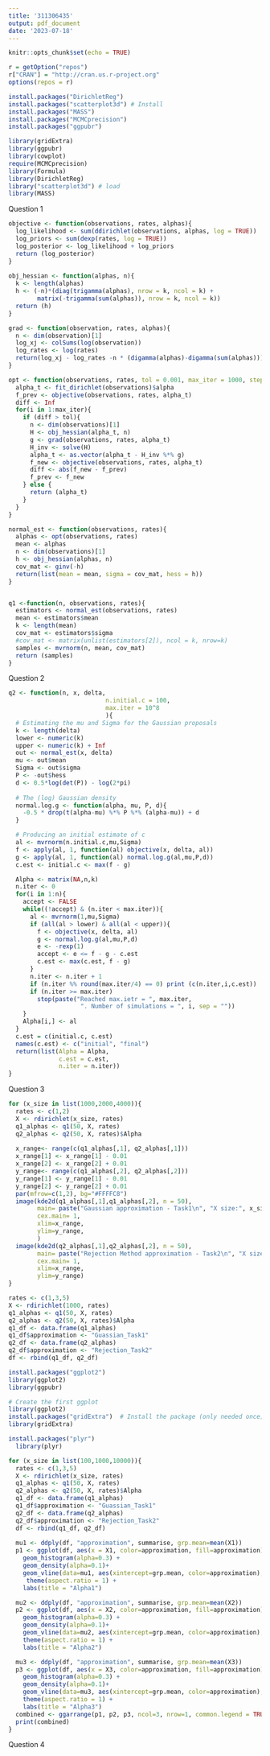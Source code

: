 ```yaml
---
title: '311306435'
output: pdf_document
date: '2023-07-18'
---
```


```r
knitr::opts_chunk$set(echo = TRUE)
```

```r
r = getOption("repos")
r["CRAN"] = "http://cran.us.r-project.org"
options(repos = r)

install.packages("DirichletReg")
install.packages("scatterplot3d") # Install
install.packages("MASS")
install.packages("MCMCprecision")
install.packages("ggpubr")

library(gridExtra)
library(ggpubr)
library(cowplot)
require(MCMCprecision)
library(Formula)
library(DirichletReg)
library("scatterplot3d") # load
library(MASS)
```


Question 1

```r
objective <- function(observations, rates, alphas){
  log_likelihood <- sum(ddirichlet(observations, alphas, log = TRUE))
  log_priors <- sum(dexp(rates, log = TRUE))
  log_posterior <- log_likelihood + log_priors
  return (log_posterior)
}
  
obj_hessian <- function(alphas, n){
  k <- length(alphas)
  h <- (-n)*(diag(trigamma(alphas), nrow = k, ncol = k) + 
        matrix(-trigamma(sum(alphas)), nrow = k, ncol = k))  
  return (h)
}

grad <- function(observation, rates, alphas){
  n <- dim(observation)[1]
  log_xj <- colSums(log(observation))
  log_rates <- log(rates)
  return(log_xj - log_rates -n * (digamma(alphas)-digamma(sum(alphas))))
}

opt <- function(observations, rates, tol = 0.001, max_iter = 1000, step=0.05){
  alpha_t <- fit_dirichlet(observations)$alpha
  f_prev <- objective(observations, rates, alpha_t) 
  diff <- Inf
  for(i in 1:max_iter){
    if (diff > tol){
      n <- dim(observations)[1]
      H <- obj_hessian(alpha_t, n)   
      g <- grad(observations, rates, alpha_t)
      H_inv <- solve(H)
      alpha_t <- as.vector(alpha_t - H_inv %*% g)
      f_new <- objective(observations, rates, alpha_t)
      diff <- abs(f_new - f_prev)
      f_prev <- f_new
    } else {
      return (alpha_t)
    }
  }
}

normal_est <- function(observations, rates){
  alphas <- opt(observations, rates)
  mean <- alphas
  n <- dim(observations)[1]
  h <- obj_hessian(alphas, n)
  cov_mat <- ginv(-h)
  return(list(mean = mean, sigma = cov_mat, hess = h))
}


q1 <-function(n, observations, rates){
  estimators <- normal_est(observations, rates)
  mean <- estimators$mean
  k <- length(mean)
  cov_mat <- estimators$sigma
  #cov_mat <- matrix(unlist(estimators[2]), ncol = k, nrow=k)
  samples <- mvrnorm(n, mean, cov_mat)
  return (samples)
}
```

Question 2
```r
q2 <- function(n, x, delta,
                           n.initial.c = 100,
                           max.iter = 10^8
                           ){
  # Estimating the mu and Sigma for the Gaussian proposals
  k <- length(delta)
  lower <- numeric(k)
  upper <- numeric(k) + Inf
  out <- normal_est(x, delta)
  mu <- out$mean
  Sigma <- out$sigma
  P <- -out$hess
  d <- 0.5*log(det(P)) - log(2*pi)
  
  # The (log) Gaussian density
  normal.log.g <- function(alpha, mu, P, d){
    -0.5 * drop(t(alpha-mu) %*% P %*% (alpha-mu)) + d
  }

  # Producing an initial estimate of c
  al <- mvrnorm(n.initial.c,mu,Sigma)
  f <- apply(al, 1, function(al) objective(x, delta, al))
  g <- apply(al, 1, function(al) normal.log.g(al,mu,P,d))
  c.est <- initial.c <- max(f - g)

  Alpha <- matrix(NA,n,k)
  n.iter <- 0
  for(i in 1:n){
    accept <- FALSE
    while((!accept) & (n.iter < max.iter)){
      al <- mvrnorm(1,mu,Sigma)
      if (all(al > lower) & all(al < upper)){
        f <- objective(x, delta, al)
        g <- normal.log.g(al,mu,P,d)
        e <- -rexp(1)
        accept <- e <= f - g - c.est
        c.est <- max(c.est, f - g)
      }
      n.iter <- n.iter + 1
      if (n.iter %% round(max.iter/4) == 0) print (c(n.iter,i,c.est))
      if (n.iter >= max.iter)
        stop(paste("Reached max.ietr = ", max.iter,
                    ". Number of simulations = ", i, sep = ""))
    }
    Alpha[i,] <- al
  }
  c.est = c(initial.c, c.est)
  names(c.est) <- c("initial", "final")
  return(list(Alpha = Alpha,
              c.est = c.est,
              n.iter = n.iter))
}
```

Question 3
```r
for (x_size in list(1000,2000,4000)){
  rates <- c(1,2)
  X <- rdirichlet(x_size, rates)
  q1_alphas <- q1(50, X, rates)
  q2_alphas <- q2(50, X, rates)$Alpha
  
  x_range<- range(c(q1_alphas[,1], q2_alphas[,1]))
  x_range[1] <- x_range[1] - 0.01
  x_range[2] <- x_range[2] + 0.01
  y_range<- range(c(q1_alphas[,2], q2_alphas[,2]))
  y_range[1] <- y_range[1] - 0.01
  y_range[2] <- y_range[2] + 0.01
  par(mfrow=c(1,2), bg="#FFFFC8")
  image(kde2d(q1_alphas[,1],q1_alphas[,2], n = 50),
        main= paste("Gaussian approximation - Task1\n", "X size:", x_size),
        cex.main= 1,
        xlim=x_range,
        ylim=y_range,
        )
  image(kde2d(q2_alphas[,1],q2_alphas[,2], n = 50), 
        main= paste("Rejection Method approximation - Task2\n", "X size:", x_size),
        cex.main= 1,
        xlim=x_range,
        ylim=y_range)
}
```
```r
rates <- c(1,3,5)
X <- rdirichlet(1000, rates)
q1_alphas <- q1(50, X, rates)
q2_alphas <- q2(50, X, rates)$Alpha
q1_df <- data.frame(q1_alphas)
q1_df$approximation <- "Guassian_Task1"
q2_df <- data.frame(q2_alphas)
q2_df$approximation <- "Rejection_Task2"
df <- rbind(q1_df, q2_df)
```

```r
install.packages("ggplot2")
library(ggplot2)
library(ggpubr)

# Create the first ggplot
library(ggplot2)
install.packages("gridExtra")  # Install the package (only needed once)
library(gridExtra)

install.packages("plyr")
  library(plyr)

for (x_size in list(100,1000,10000)){
  rates <- c(1,3,5)
  X <- rdirichlet(x_size, rates)
  q1_alphas <- q1(50, X, rates)
  q2_alphas <- q2(50, X, rates)$Alpha
  q1_df <- data.frame(q1_alphas)
  q1_df$approximation <- "Guassian_Task1"
  q2_df <- data.frame(q2_alphas)
  q2_df$approximation <- "Rejection_Task2"
  df <- rbind(q1_df, q2_df)
  
  mu1 <- ddply(df, "approximation", summarise, grp.mean=mean(X1))
  p1 <- ggplot(df, aes(x = X1, color=approximation, fill=approximation)) +
    geom_histogram(alpha=0.3) +
    geom_density(alpha=0.1)+
    geom_vline(data=mu1, aes(xintercept=grp.mean, color=approximation), linetype="dashed") + 
     theme(aspect.ratio = 1) +
    labs(title = "Alpha1")

  mu2 <- ddply(df, "approximation", summarise, grp.mean=mean(X2))
  p2 <- ggplot(df, aes(x = X2, color=approximation, fill=approximation)) +
    geom_histogram(alpha=0.3) +
    geom_density(alpha=0.1)+
    geom_vline(data=mu2, aes(xintercept=grp.mean, color=approximation), linetype="dashed") + 
    theme(aspect.ratio = 1) +
    labs(title = "Alpha2")

  mu3 <- ddply(df, "approximation", summarise, grp.mean=mean(X3))
  p3 <- ggplot(df, aes(x = X3, color=approximation, fill=approximation)) +
    geom_histogram(alpha=0.3) +
    geom_density(alpha=0.1)+
    geom_vline(data=mu3, aes(xintercept=grp.mean, color=approximation), linetype="dashed") + 
    theme(aspect.ratio = 1) +
    labs(title = "Alpha3")
  combined <- ggarrange(p1, p2, p3, ncol=3, nrow=1, common.legend = TRUE, legend="bottom")
  print(combined)
}
```

Question 4
```r

```